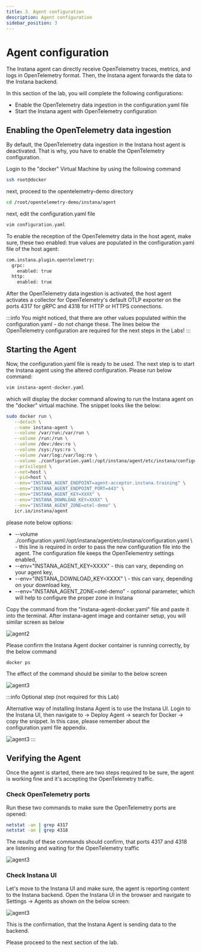 ```yaml
---
title: 3. Agent configuration
description: Agent configuration
sidebar_position: 3
---
```


# Agent configuration

The Instana agent can directly receive OpenTelemetry traces, metrics, and logs in OpenTelemetry format. Then, the Instana agent forwards the data to the Instana backend. 

In this section of the lab, you will complete the following configurations:

- Enable the OpenTelemetry data ingestion in the configuration.yaml file
- Start the Instana agent with OpenTelemetry configuration

## Enabling the OpenTelemetry data ingestion

By default, the OpenTelemetry data ingestion in the Instana host agent is deactivated. That is why, you have to enable the OpenTelemetry configuration. 

Login to the "docker" Virtual Machine by using the following command

```sh
ssh root@docker
```

next, proceed to the opentelemetry-demo directory

```sh
cd /root/opentelemetry-demo/instana/agent
```

next, edit the configuration.yaml file 

```sh
vim configuration.yaml
```

To enable the reception of the OpenTelemetry data in the host agent, make sure, these two enabled: true values are populated in the configuration.yaml file of the host agent:

```bash
com.instana.plugin.opentelemetry:
  grpc:
    enabled: true
  http:
    enabled: true
```

After the OpenTelemetry data ingestion is activated, the host agent activates a collector for OpenTelemetry's default OTLP exporter on the ports 4317 for gRPC and 4318 for HTTP or HTTPS connections.

:::info
You might noticed, that there are other values populated within the configuration.yaml - do not change these. The lines below the OpenTelemetry configuration are required for the next steps in the Labs!
:::

## Starting the Agent 

Now, the configuration.yaml file is ready to be used. The next step is to start the Instana agent using the altered configuration. Please run below command:

```bash
vim instana-agent-docker.yaml
```

which will display the docker command allowing to run the Instana agent on the "docker" virtual machine. The snippet looks like the below:

```bash
sudo docker run \
   --detach \
   --name instana-agent \
   --volume /var/run:/var/run \
   --volume /run:/run \
   --volume /dev:/dev:ro \
   --volume /sys:/sys:ro \
   --volume /var/log:/var/log:ro \
   --volume ./configuration.yaml:/opt/instana/agent/etc/instana/configuration.yaml \
   --privileged \
   --net=host \
   --pid=host \
   --env="INSTANA_AGENT_ENDPOINT=agent-acceptor.instana.training" \
   --env="INSTANA_AGENT_ENDPOINT_PORT=443" \
   --env="INSTANA_AGENT_KEY=XXXX" \
   --env="INSTANA_DOWNLOAD_KEY=XXXX" \
   --env="INSTANA_AGENT_ZONE=otel-demo" \
   icr.io/instana/agent
```

please note below options:

- --volume ./configuration.yaml:/opt/instana/agent/etc/instana/configuration.yaml \ - this line is required in order to pass the new configuration file into the agent. The configuration file keeps the OpenTelementry settings enabled,
- --env="INSTANA_AGENT_KEY=XXXX" \- this can vary, depending on your agent key,
- --env="INSTANA_DOWNLOAD_KEY=XXXX" \ - this can vary, depending on your download key,
- --env="INSTANA_AGENT_ZONE=otel-demo" - optional parameter, which will help to configure the proper zone in Instana

Copy the command from the "instana-agent-docker.yaml" file and paste it into the terminal. After instana-agent image and container setup, you will similar screen as below

![agent2](images/docker-agent-install.png)

Please confirm the Instana Agent docker container is running correctly, by the below command

```bash
docker ps
```

The effect of the command should be similar to the below screen 

![agent3](images/docker-agent-install2.png)

:::info
Optional step (not required for this Lab)

Alternative way of installing Instana Agent is to use the Instana UI. Login to the Instana UI, then navigate to -> Deploy Agent -> search for Docker -> copy the snippet. In this case, please remember about the configuration.yaml file appendix.

![agent3](images/docker-agent-install3.png)
:::

## Verifying the Agent

Once the agent is started, there are two steps required to be sure, the agent is working fine and it's accepting the OpenTelemetry traffic.

### Check OpenTelemetry ports

Run these two commands to make sure the OpenTelemetry ports are opened:

```bash
netstat -an | grep 4317
netstat -an | grep 4318
```

The results of these commands should confirm, that ports 4317 and 4318 are listening and waiting for the OpenTelemetry traffic 

![agent3](images/docker-agent-install4.png)

### Check Instana UI 

Let's move to the Instana UI and make sure, the agent is reporting content to the Instana backend. Open the Instana UI in the browser and navigate to Settings -> Agents as shown on the below screen:

![agent3](images/docker-agent-install5.png)

This is the confirmation, that the Instana Agent is sending data to the backend.

Please proceed to the next section of the lab.